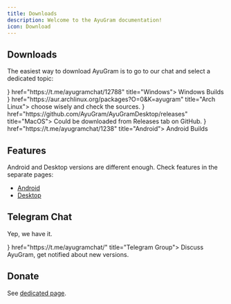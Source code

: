 ```yaml
---
title: Downloads
description: Welcome to the AyuGram documentation!
icon: Download
---
```


## Downloads

The easiest way to download AyuGram is to go to our chat and select a dedicated topic:


<Cards>
  <Card icon={<MonitorDownIcon />} href="https://t.me/ayugramchat/12788" title="Windows">
    Windows Builds
  </Card>
    <Card icon={<LaptopMinimalIcon />} href="https://aur.archlinux.org/packages?O=0&K=ayugram" title="Arch Linux">
    choose wisely and check the sources.
  </Card>
  <Card icon={<LaptopIcon />} href="https://github.com/AyuGram/AyuGramDesktop/releases" title="MacOS">
    Could be downloaded from Releases tab on GitHub.
  </Card>
  <Card icon={<SmartphoneIcon />} href="https://t.me/ayugramchat/1238" title="Android">
    Android Builds
  </Card>
</Cards>

## Features

Android and Desktop versions are different enough. Check features in the separate pages:

- [Android](/android)
- [Desktop](/desktop)

## Telegram Chat

Yep, we have it.

<Cards>
  <Card icon={<SendIcon />} href="https://t.me/ayugramchat/" title="Telegram Group">
    Discuss AyuGram, get notified about new versions.
  </Card>
</Cards>

## Donate

See [dedicated page](./donate).